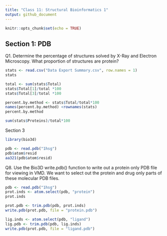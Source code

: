 ```yaml
---
title: "Class 11: Structural Bioinformatics 1"
output: github_document
---
```


```r
knitr::opts_chunk$set(echo = TRUE)
```

## Section 1: PDB

Q1. Determine the percentage of structures solved by X-Ray and Electron Microscopy. What proportion of structures are protein?

```r
stats <- read.csv("Data Export Summary.csv", row.names = 1)
stats
```

```r
total <- sum(stats$Total)
stats$Total[1]/total *100
stats$Total[3]/total *100
```

```r
percent.by.method <- stats$Total/total*100
names(percent.by.method) <rownames(stats)
percent.by.method
```

```r
sum(stats$Proteins)/total*100
```

Section 3

```r
library(bio3d)

pdb <- read.pdb("1hsg")
pdb$atom$resid
aa321(pdb$atom$resid)
```


Q8. Use the Bio3D write.pdb() function to write out a protein only PDB file for viewing in VMD. 
We want to select out the protein and drug only parts of these molecular PDB files.
```r
pdb <- read.pdb("1hsg")
prot.inds <- atom.select(pdb, "protein")
prot.inds
```

```r
prot.pdb <- trim.pdb(pdb, prot.inds)
write.pdb(prot.pdb, file = "protein.pdb")
```

```r


lig.inds <- atom.select(pdb, "ligand")
lig.pdb <- trim.pdb(pdb, lig.inds)
write.pdb(prot.pdb, file = "ligand.pdb")
```

